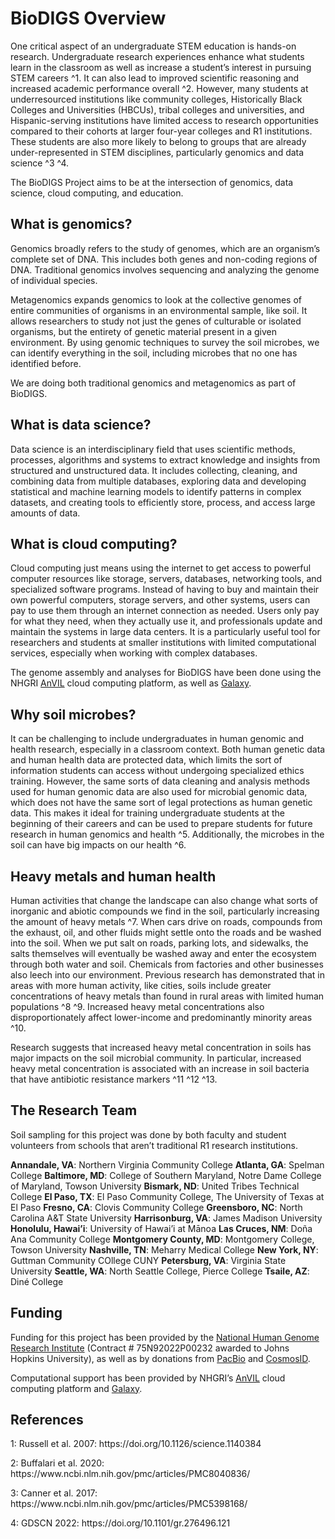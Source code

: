 # BioDIGS Overview

One critical aspect of an undergraduate STEM education is hands-on research. Undergraduate research experiences enhance what students learn in the classroom as well as increase a student's interest in pursuing STEM careers ^1. It can also lead to improved scientific reasoning and increased academic performance overall ^2. However, many students at underresourced institutions like community colleges, Historically Black Colleges and Universities (HBCUs), tribal colleges and universities, and Hispanic-serving institutions have limited access to research opportunities compared to their cohorts at larger four-year colleges and R1 institutions. These students are also more likely to belong to groups that are already under-represented in STEM disciplines, particularly genomics and data science ^3 ^4.

The BioDIGS Project aims to be at the intersection of genomics, data science, cloud computing, and education.

## What is genomics?

Genomics broadly refers to the study of genomes, which are an organism's complete set of DNA. This includes both genes and non-coding regions of DNA. Traditional genomics involves sequencing and analyzing the genome of individual species.

Metagenomics expands genomics to look at the collective genomes of entire communities of organisms in an environmental sample, like soil. It allows researchers to study not just the genes of culturable or isolated organisms, but the entirety of genetic material present in a given environment. By using genomic techniques to survey the soil microbes, we can identify everything in the soil, including microbes that no one has identified before.

We are doing both traditional genomics and metagenomics as part of BioDIGS.

## What is data science?

Data science is an interdisciplinary field that uses scientific methods, processes, algorithms and systems to extract knowledge and insights from structured and unstructured data. It includes collecting, cleaning, and combining data from multiple databases, exploring data and developing statistical and machine learning models to identify patterns in complex datasets, and creating tools to efficiently store, process, and access large amounts of data.

## What is cloud computing?

Cloud computing just means using the internet to get access to powerful computer resources like storage, servers, databases, networking tools, and specialized software programs. Instead of having to buy and maintain their own powerful computers, storage servers, and other systems, users can pay to use them through an internet connection as needed. Users only pay for what they need, when they actually use it, and professionals update and maintain the systems in large data centers. It is a particularly useful tool for researchers and students at smaller institutions with limited computational services, especially when working with complex databases.

The genome assembly and analyses for BioDIGS have been done using the NHGRI [AnVIL](https://anvilproject.org/) cloud computing platform, as well as [Galaxy](usegalaxy.org). 

## Why soil microbes?

It can be challenging to include undergraduates in human genomic and health research, especially in a classroom context. Both human genetic data and human health data are protected data, which limits the sort of information students can access without undergoing specialized ethics training. However, the same sorts of data cleaning and analysis methods used for human genomic data are also used for microbial genomic data, which does not have the same sort of legal protections as human genetic data. This makes it ideal for training undergraduate students at the beginning of their careers and can be used to prepare students for future research in human genomics and health ^5. Additionally, the microbes in the soil can have big impacts on our health ^6.

## Heavy metals and human health

Human activities that change the landscape can also change what sorts of inorganic and abiotic compounds we find in the soil, particularly increasing the amount of heavy metals ^7. When cars drive on roads, compounds from the exhaust, oil, and other fluids might settle onto the roads and be washed into the soil. When we put salt on roads, parking lots, and sidewalks, the salts themselves will eventually be washed away and enter the ecosystem through both water and soil. Chemicals from factories and other businesses also leech into our environment. Previous research has demonstrated that in areas with more human activity, like cities, soils include greater concentrations of heavy metals than found in rural areas with limited human populations ^8 ^9. Increased heavy metal concentrations also disproportionately affect lower-income and predominantly minority areas ^10.

Research suggests that increased heavy metal concentration in soils has major impacts on the soil microbial community. In particular, increased heavy metal concentration is associated with an increase in soil bacteria that have antibiotic resistance markers ^11 ^12 ^13.

## The Research Team

Soil sampling for this project was done by both faculty and student volunteers from schools that aren't traditional R1 research institutions.

**Annandale, VA**: Northern Virginia Community College
**Atlanta, GA**: Spelman College
**Baltimore, MD**: College of Southern Maryland, Notre Dame College of Maryland, Towson University
**Bismark, ND**: United Tribes Technical College
**El Paso, TX**: El Paso Community College, The University of Texas at El Paso
**Fresno, CA**: Clovis Community College
**Greensboro, NC**: North Carolina A&T State University
**Harrisonburg, VA**: James Madison University
**Honolulu, Hawai'i**: University of Hawai'i at Mānoa
**Las Cruces, NM**: Doña Ana Community College
**Montgomery County, MD**: Montgomery College, Towson University
**Nashville, TN**: Meharry Medical College
**New York, NY**: Guttman Community COllege CUNY
**Petersburg, VA**: Virginia State University
**Seattle, WA**: North Seattle College, Pierce College
**Tsaile, AZ**: Diné College

## Funding

Funding for this project has been provided by the [National Human Genome Research Institute](https://www.genome.gov/) (Contract # 75N92022P00232 awarded to Johns Hopkins University), as well as by donations from [PacBio](https://www.pacb.com/) and [CosmosID](https://www.cosmosid.com/).

Computational support has been provided by NHGRI's [AnVIL](https://anvilproject.org/) cloud computing platform and [Galaxy](usegalaxy.org).


## References

1: Russell et al. 2007: https://doi.org/10.1126/science.1140384

2: Buffalari et al. 2020: https://www.ncbi.nlm.nih.gov/pmc/articles/PMC8040836/

3: Canner et al. 2017: https://www.ncbi.nlm.nih.gov/pmc/articles/PMC5398168/

4: GDSCN 2022: https://doi.org/10.1101/gr.276496.121